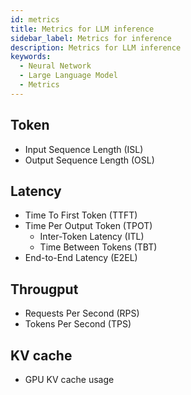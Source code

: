 ```yaml
---
id: metrics
title: Metrics for LLM inference
sidebar_label: Metrics for inference
description: Metrics for LLM inference
keywords:
  - Neural Network
  - Large Language Model
  - Metrics
---
```


## Token

- Input Sequence Length (ISL)
- Output Sequence Length (OSL)

## Latency

- Time To First Token (TTFT)
- Time Per Output Token (TPOT)
  - Inter-Token Latency (ITL)
  - Time Between Tokens (TBT)
- End-to-End Latency (E2EL)

## Througput

- Requests Per Second (RPS)
- Tokens Per Second (TPS)

## KV cache

- GPU KV cache usage

